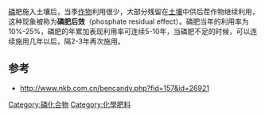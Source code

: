 [[磷|磷]]肥施入土壤后，当季[[作物|作物]]利用很少，大部分残留在[[土壤|土壤]]中供后茬作物继续利用，这种现象被称为'''磷肥后效'''（phosphate residual effect）。磷肥当年的利用率为10%-25%，磷肥的年累加表现利用率可连续5-10年，当磷肥不足的时候，可以连续施用几年以后，隔2-3年再次施用。

==参考==
*http://www.nkb.com.cn/bencandy.php?fid=157&id=26921{{dead link|date=2018年4月 |bot=InternetArchiveBot |fix-attempted=yes }}

[[Category:磷化合物|Category:磷化合物]]
[[Category:化學肥料|Category:化學肥料]]